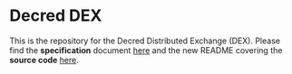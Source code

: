 =Decred DEX=

This is the repository for the Decred Distributed Exchange (DEX). Please find
the '''specification''' document [[spec/README.mediawiki|here]] and the new README
covering the '''source code''' [[README.md|here]].
